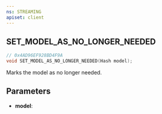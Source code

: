 ```yaml
---
ns: STREAMING
apiset: client
---
```

## SET_MODEL_AS_NO_LONGER_NEEDED

```c
// 0x4AD96EF928BD4F9A
void SET_MODEL_AS_NO_LONGER_NEEDED(Hash model);
```

Marks the model as no longer needed.

## Parameters
* **model**: